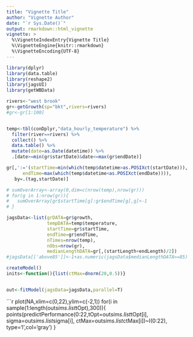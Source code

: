 ```yaml
---
title: "Vignette Title"
author: "Vignette Author"
date: "`r Sys.Date()`"
output: rmarkdown::html_vignette
vignette: >
  %\VignetteIndexEntry{Vignette Title}
  %\VignetteEngine{knitr::rmarkdown}
  %\VignetteEncoding{UTF-8}
---
```


```r
library(dplyr)
library(data.table)
library(reshape2)
library(jagsUI)
library(getWBData)
```

```r
rivers<-"west brook"
gr<-getGrowth(sp="bkt",rivers=rivers)
#gr<-gr[1:100]


temp<-tbl(conDplyr,"data_hourly_temperature") %>% 
  filter(river==rivers) %>%
  collect() %>% 
  data.table() %>% 
  mutate(date=as.Date(datetime)) %>%
  .[date>=min(gr$startDate)&date<=max(gr$endDate)]

gr[,':='(startTime=min(which(temp$datetime>as.POSIXct(startDate))),
      endTime=max(which(temp$datetime<as.POSIXct(endDate)))),
   by=.(tag,startDate)]

# sumOverArray<-array(0,dim=c(nrow(temp),nrow(gr)))
# for(g in 1:nrow(gr)){
#   sumOverArray[gr$startTime[g]:gr$endTime[g],g]<-1
# }

jagsData<-list(grDATA=gr$growth,
               tempDATA=temp$temperature,
               startTime=gr$startTime,
               endTime=gr$endTime,
               nTimes=nrow(temp),
               nObs=nrow(gr),
               medianLengthDATA=gr[,(startLength+endLength)/2])
#jagsData[['above85']]<-1+as.numeric(jagsData$medianLengthDATA>=85)
```

```r
createModel()
inits<-function(){list(ctMax=dnorm(20,0.5))}


out<-fitModel(jagsData=jagsData,parallel=T)
```

```r
plot(NA,xlim=c(0,22),ylim=c(-2,1))
for(i in sample(1:length(out$sims.list$tOpt),300)){
  points(predictPerformance(0:22,tOpt=out$sims.list$tOpt[i],
                     sigma=out$sims.list$sigma[i],
                     ctMax=out$sims.list$ctMax[i])~I(0:22),
       type='l',col='gray')
}
